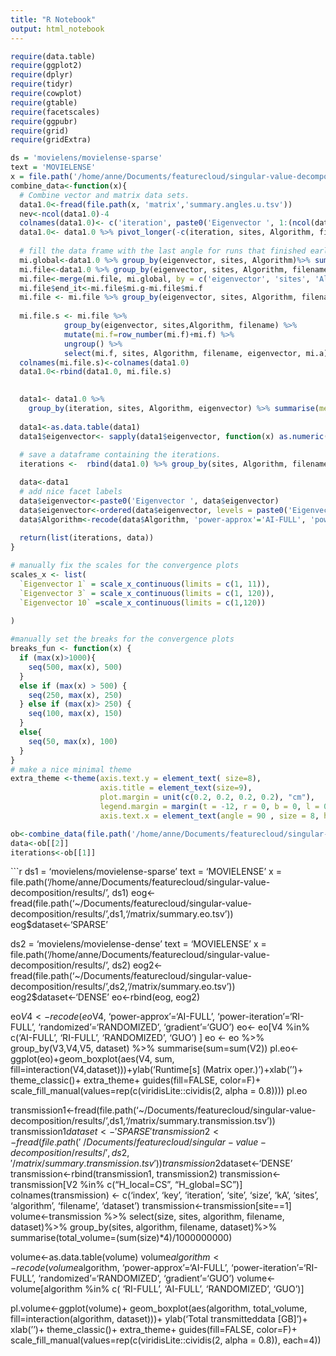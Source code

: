 ```yaml
---
title: "R Notebook"
output: html_notebook
---
```


```r
require(data.table)
require(ggplot2)
require(dplyr)
require(tidyr)
require(cowplot)
require(gtable)
require(facetscales)
require(ggpubr)
require(grid)
require(gridExtra)
```


```r
ds = 'movielens/movielense-sparse'
text = 'MOVIELENSE'
x = file.path('/home/anne/Documents/featurecloud/singular-value-decomposition/results/', ds)
combine_data<-function(x){
  # Combine vector and matrix data sets.
  data1.0<-fread(file.path(x, 'matrix','summary.angles.u.tsv'))
  nev<-ncol(data1.0)-4
  colnames(data1.0)<- c('iteration', paste0('Eigenvector ', 1:(ncol(data1.0)-4)), 'sites', 'Algorithm', 'filename')
  data1.0<- data1.0 %>% pivot_longer(-c(iteration, sites, Algorithm, filename), names_to='eigenvector', values_to = 'angle')
  
  # fill the data frame with the last angle for runs that finished early.
  mi.global<-data1.0 %>% group_by(eigenvector, sites, Algorithm)%>% summarise(mi.g = max(iteration))
  mi.file<-data1.0 %>% group_by(eigenvector, sites, Algorithm, filename)%>% summarise(mi.f = max(iteration), mi.a = min(angle))
  mi.file<-merge(mi.file, mi.global, by = c('eigenvector', 'sites', 'Algorithm'))
  mi.file$end_it<-mi.file$mi.g-mi.file$mi.f
  mi.file <- mi.file %>% group_by(eigenvector, sites, Algorithm, filename) %>% slice(rep(1:n(), each = end_it))    
  
  mi.file.s <- mi.file %>%
            group_by(eigenvector, sites,Algorithm, filename) %>%
            mutate(mi.f=row_number(mi.f)+mi.f) %>%
            ungroup() %>% 
            select(mi.f, sites, Algorithm, filename, eigenvector, mi.a)
  colnames(mi.file.s)<-colnames(data1.0)
  data1.0<-rbind(data1.0, mi.file.s)

  
  data1<- data1.0 %>%
    group_by(iteration, sites, Algorithm, eigenvector) %>% summarise(mean_angle= mean(angle))
  
  data1<-as.data.table(data1)
  data1$eigenvector<- sapply(data1$eigenvector, function(x) as.numeric(gsub('Eigenvector', '', x)))
  
  # save a dataframe containing the iterations.
  iterations <-  rbind(data1.0) %>% group_by(sites, Algorithm, filename) %>% summarise(maxit = max(iteration))

  data<-data1
  # add nice facet labels
  data$eigenvector<-paste0('Eigenvector ', data$eigenvector)
  data$eigenvector<-ordered(data$eigenvector, levels = paste0('Eigenvector ', 1:nev))
  data$Algorithm<-recode(data$Algorithm, 'power-approx'='AI-FULL', 'power-iteration'='RI-FULL', 'randomized'='RANDOMIZED', 'gradient'='GUO')
  
  return(list(iterations, data))
}

```

```r
# manually fix the scales for the convergence plots
scales_x <- list(
  `Eigenvector 1` = scale_x_continuous(limits = c(1, 11)),
  `Eigenvector 3` = scale_x_continuous(limits = c(1, 120)),
  `Eigenvector 10` =scale_x_continuous(limits = c(1,120))
  
)

#manually set the breaks for the convergence plots
breaks_fun <- function(x) {
  if (max(x)>1000){
    seq(500, max(x), 500)
  }
  else if (max(x) > 500) {
    seq(250, max(x), 250)
  } else if (max(x)> 250) {
    seq(100, max(x), 150)
  }
  else{
    seq(50, max(x), 100)
  }
}
# make a nice minimal theme
extra_theme <-theme(axis.text.y = element_text( size=8),
                    axis.title = element_text(size=9),
                    plot.margin = unit(c(0.2, 0.2, 0.2, 0.2), "cm"),
                    legend.margin = margin(t = -12, r = 0, b = 0, l = 0),
                    axis.text.x = element_text(angle = 90 , size = 8, hjust = 1, vjust = 0.5, margin = margin(t = 1, r = 0, b = 0, l = 0)))

```

```r
ob<-combine_data(file.path('/home/anne/Documents/featurecloud/singular-value-decomposition/results/',ds))
data<-ob[[2]]
iterations<-ob[[1]]
```

```r
ds1 = 'movielens/movielense-sparse'
text = 'MOVIELENSE'
x = file.path('/home/anne/Documents/featurecloud/singular-value-decomposition/results/', ds1)
eog<- fread(file.path('~/Documents/featurecloud/singular-value-decomposition/results/',ds1,'/matrix/summary.eo.tsv'))
eog$dataset<-'SPARSE'

ds2 = 'movielens/movielense-dense'
text = 'MOVIELENSE'
x = file.path('/home/anne/Documents/featurecloud/singular-value-decomposition/results/', ds2)
eog2<- fread(file.path('~/Documents/featurecloud/singular-value-decomposition/results/',ds2,'/matrix/summary.eo.tsv'))
eog2$dataset<-'DENSE'
eo<-rbind(eog, eog2)

eo$V4<-recode(eo$V4, 'power-approx'='AI-FULL', 'power-iteration'='RI-FULL', 'randomized'='RANDOMIZED', 'gradient'='GUO')
eo<- eo[V4 %in% c('AI-FULL', 'RI-FULL', 'RANDOMIZED', 'GUO') ]
eo <- eo %>% group_by(V3,V4,V5, dataset) %>% summarise(sum=sum(V2))
pl.eo<-ggplot(eo)+geom_boxplot(aes(V4, sum, fill=interaction(V4,dataset)))+ylab('Runtime[s] (Matrix oper.)')+xlab('')+
  theme_classic()+
  extra_theme+
  guides(fill=FALSE, color=F)+
  scale_fill_manual(values=rep(c(viridisLite::cividis(2, alpha = 0.8))))
pl.eo


transmission1<-fread(file.path('~/Documents/featurecloud/singular-value-decomposition/results/',ds1,'/matrix/summary.transmission.tsv'))
transmission1$dataset<-'SPARSE'
transmission2<-fread(file.path('~/Documents/featurecloud/singular-value-decomposition/results/',ds2,'/matrix/summary.transmission.tsv'))
transmission2$dataset<-'DENSE'
transmission<-rbind(transmission1, transmission2)
transmission<-transmission[V2 %in% c("H_local=CS", "H_global=SC")]
colnames(transmission) <- c('index', 'key', 'iteration', 'site', 'size', 'kA', 'sites', 'algorithm', 'filename', 'dataset')
transmission<-transmission[site==1]
volume<-transmission %>% select(size, sites, algorithm, filename, dataset)%>% group_by(sites, algorithm, filename, dataset)%>% summarise(total_volume=(sum(size)*4)/1000000000)

volume<-as.data.table(volume)
volume$algorithm<-recode(volume$algorithm, 'power-approx'='AI-FULL', 'power-iteration'='RI-FULL', 'randomized'='RANDOMIZED', 'gradient'='GUO')
volume<- volume[algorithm %in% c( 'RI-FULL', 'AI-FULL', 'RANDOMIZED', 'GUO')]


pl.volume<-ggplot(volume)+
    geom_boxplot(aes(algorithm, total_volume, fill=interaction(algorithm, dataset)))+
  ylab('Total transmitted\n data [GB]')+
  xlab('')+
  theme_classic()+
  extra_theme+
  guides(fill=FALSE, color=F)+
  scale_fill_manual(values=rep(c(viridisLite::cividis(2, alpha = 0.8)), each=4))


